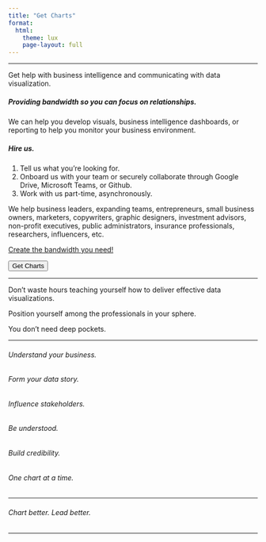 ```yaml
---
title: "Get Charts"
format:
  html:
    theme: lux
    page-layout: full
---
```

***

Get help with business intelligence and communicating with data visualization. 

##### Providing bandwidth so you can focus on relationships.

We can help you develop visuals, business intelligence dashboards, or reporting to help you monitor your business environment. 

##### Hire us. 

1.  Tell us what you're looking for.
2.  Onboard us with your team or securely collaborate through Google Drive, Microsoft Teams, or Github.
3.  Work with us part-time, asynchronously.

We help business leaders, expanding teams, entrepreneurs, small business owners, marketers, copywriters, graphic designers, investment advisors, non-profit executives, public administrators, insurance professionals, researchers, influencers, etc.

[Create the bandwidth you need!](https://share.hsforms.com/1I8JrOQTdS2SPY59SMnyfNge0x16)

<i class="bi bi-calendar-week-fill" ></i> <input type="button" class="btn btn-info" onclick="location.href='https://calendly.com/brian-davidhizar/30min';" value="Get Charts">

***

Don't waste hours teaching yourself how to deliver effective data visualizations.

Position yourself among the professionals in your sphere.

You don't need deep pockets.

***

###### Understand your business.
###### Form your data story.
###### Influence stakeholders.
###### Be understood.
###### Build credibility.
###### One chart at a time.

***

###### Chart better. Lead better.

***

<!--
```r
library(knitr)
include_url("https://share.hsforms.com/1I8JrOQTdS2SPY59SMnyfNge0x16", height = "880px")
```
-->